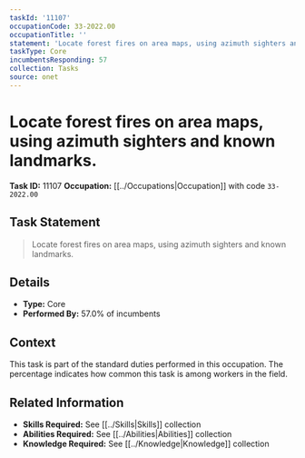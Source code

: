 ```yaml
---
taskId: '11107'
occupationCode: 33-2022.00
occupationTitle: ''
statement: 'Locate forest fires on area maps, using azimuth sighters and known landmarks.'
taskType: Core
incumbentsResponding: 57
collection: Tasks
source: onet
---
```

# Locate forest fires on area maps, using azimuth sighters and known landmarks.

**Task ID:** 11107
**Occupation:** [[../Occupations|Occupation]] with code `33-2022.00`

## Task Statement

> Locate forest fires on area maps, using azimuth sighters and known landmarks.

## Details

- **Type:** Core
- **Performed By:** 57.0% of incumbents

## Context

This task is part of the standard duties performed in this occupation. The percentage indicates how common this task is among workers in the field.

## Related Information

- **Skills Required:** See [[../Skills|Skills]] collection
- **Abilities Required:** See [[../Abilities|Abilities]] collection
- **Knowledge Required:** See [[../Knowledge|Knowledge]] collection

